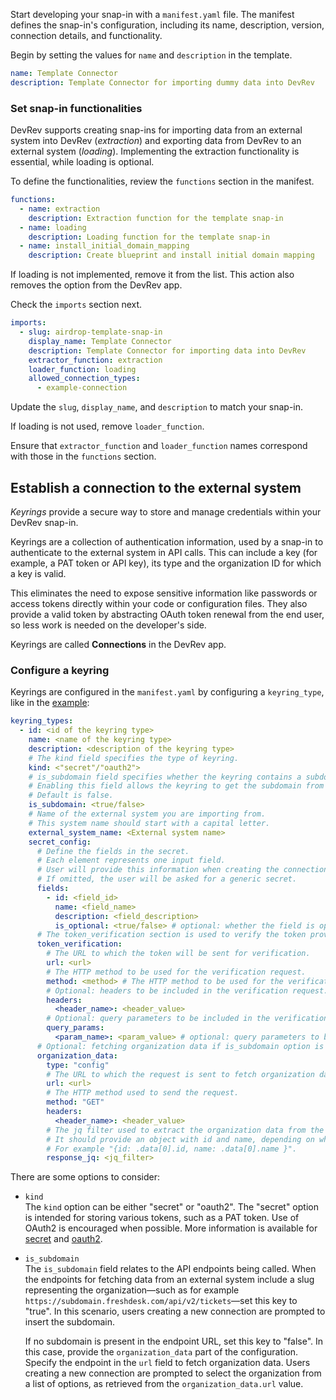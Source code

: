 Start developing your snap-in with a `manifest.yaml` file. The manifest defines the snap-in's configuration, including its name, description, version, connection details, and functionality.

Begin by setting the values for `name` and `description` in the template.

```yaml
name: Template Connector
description: Template Connector for importing dummy data into DevRev
```

### Set snap-in functionalities

DevRev supports creating snap-ins for importing data from an external system into DevRev (_extraction_) and exporting data from DevRev to an external system (_loading_). Implementing the extraction functionality is essential, while loading is optional.

To define the functionalities, review the `functions` section in the manifest.

```yaml
functions:
  - name: extraction
    description: Extraction function for the template snap-in
  - name: loading
    description: Loading function for the template snap-in
  - name: install_initial_domain_mapping
    description: Create blueprint and install initial domain mapping
```

If loading is not implemented, remove it from the list. This action also removes the option from the DevRev app.

Check the `imports` section next.

```yaml
imports:
  - slug: airdrop-template-snap-in
    display_name: Template Connector
    description: Template Connector for importing data into DevRev
    extractor_function: extraction
    loader_function: loading
    allowed_connection_types:
      - example-connection
```

Update the `slug`, `display_name`, and `description` to match your snap-in.

If loading is not used, remove `loader_function`.

Ensure that `extractor_function` and `loader_function` names correspond with those in the `functions` section.

## Establish a connection to the external system

_Keyrings_ provide a secure way to store and manage credentials within your DevRev snap-in. 

Keyrings are a collection of authentication information, used by a snap-in to authenticate to the external system in API calls. 
This can include a key (for example, a PAT token or API key), its type and the organization ID for which a key is valid.

This eliminates the need to expose sensitive information like passwords or access tokens directly within your code or configuration files. They also provide a valid token by abstracting OAuth token renewal from the end user, so less work is needed on the developer's side.

Keyrings are called **Connections** in the DevRev app.

### Configure a keyring

Keyrings are configured in the `manifest.yaml` by configuring a `keyring_type`, like in the [example](https://github.com/devrev/airdrop-template/blob/main/manifest.yaml):

```yaml
keyring_types:
  - id: <id of the keyring type>
    name: <name of the keyring type>
    description: <description of the keyring type>
    # The kind field specifies the type of keyring.
    kind: <"secret"/"oauth2">
    # is_subdomain field specifies whether the keyring contains a subdomain.
    # Enabling this field allows the keyring to get the subdomain from the user during keyring creation.
    # Default is false.
    is_subdomain: <true/false>
    # Name of the external system you are importing from.
    # This system name should start with a capital letter.
    external_system_name: <External system name>
    secret_config:
      # Define the fields in the secret.
      # Each element represents one input field.
      # User will provide this information when creating the connection in the UI.
      # If omitted, the user will be asked for a generic secret.
      fields:
        - id: <field_id>
          name: <field_name>
          description: <field_description>
          is_optional: <true/false> # optional: whether the field is optional or not. Default is false.
      # The token_verification section is used to verify the token provided by the user.
      token_verification:
        # The URL to which the token will be sent for verification.
        url: <url>
        # The HTTP method to be used for the verification request.
        method: <method> # The HTTP method to be used for the verification request.
        # Optional: headers to be included in the verification request.
        headers:
          <header_name>: <header_value>
        # Optional: query parameters to be included in the verification request.
        query_params:
          <param_name>: <param_value> # optional: query parameters to be included in the verification request.
      # Optional: fetching organization data if is_subdomain option is false.
      organization_data:
        type: "config"
        # The URL to which the request is sent to fetch organization data.
        url: <url>
        # The HTTP method used to send the request.
        method: "GET"
        headers:
          <header_name>: <header_value>
        # The jq filter used to extract the organization data from the response.
        # It should provide an object with id and name, depending on what the external system returns.
        # For example "{id: .data[0].id, name: .data[0].name }".
        response_jq: <jq_filter>
```
There are some options to consider:

* `kind`  
  The `kind` option can be either "secret" or "oauth2". The "secret" option is intended for storing various tokens, such as a PAT token. Use of OAuth2 is encouraged when possible. More information is available for [secret](/public/snapin-development/references/keyrings/secret-configuration) and [oauth2](/oauth-configuration).

* `is_subdomain`  
  The `is_subdomain` field relates to the API endpoints being called. When the endpoints for fetching data from an external system include a slug representing the organization—such as for example `https://subdomain.freshdesk.com/api/v2/tickets`—set this key to "true". In this scenario, users creating a new connection are prompted to insert the subdomain.

  If no subdomain is present in the endpoint URL, set this key to "false". In this case, provide the `organization_data` part of the configuration. Specify the endpoint in the `url` field to fetch organization data. Users creating a new connection are prompted to select the organization from a list of options, as retrieved from the `organization_data.url` value.